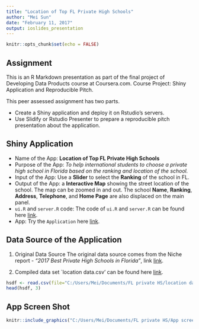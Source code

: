 ```yaml
---
title: "Location of Top FL Private High Schools"
author: "Mei Sun"
date: "February 11, 2017"
output: ioslides_presentation
---
```


```r
knitr::opts_chunk$set(echo = FALSE)
```

## Assignment

This is an R Markdown presentation as part of the final project of Developing Data Products course at Coursera.com. Course Project: Shiny Application and Reproducible Pitch. 

This peer assessed assignment has two parts. 

- Create a Shiny application and deploy it on Rstudio's servers. 
- Use Slidify or Rstudio Presenter to prepare a reproducible pitch presentation about the application.

## Shiny Application

- Name of the App: **Location of Top FL Private High Schools**
- Purpose of the App: *To help international students to choose a private high school in Florida based on the ranking and location of the school.*
- Input of the App: Use a **Slider** to select the **Ranking** of the school in FL.
- Output of the App: a **Interactive Map** showing the street location of the school. The map can be zoomed in and out. The school **Name**, **Ranking**, **Address**, **Telephone**, and **Home Page** are also displaced on the main panel.
- `ui.R` and `server.R` code: The code of `ui.R` and `server.R` can be found here [link](https://github.com/smei1227/developingDataProductFinalProject).
- App: Try the `Application` here [link](https://smei1227.shinyapps.io/FLprivateHighSchoolRank/).

## Data Source of the Application

1. Original Data Source
   The original data source comes from the Niche report - *"2017 Best Private High Schools in Florida"*, link [link](https://k12.niche.com/rankings/private-high-schools/best-overall/s/florida/).

2. Compiled data set `location data.csv' can be found here [link](https://github.com/smei1227/developingDataProductFinalProject).


```r
hsdf <- read.csv(file="C:/Users/Mei/Documents/FL private HS/location data.csv", header=TRUE, sep=",")
head(hsdf, 3)
```

## App Screen Shot

```r
knitr::include_graphics("C:/Users/Mei/Documents/FL private HS/App screenshot.png")
```
